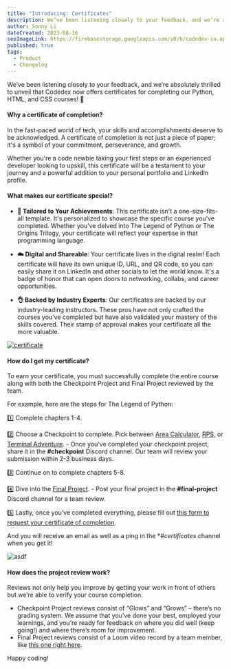 ```yaml
---
title: "Introducing: Certificates"
description: We’ve been listening closely to your feedback, and we’re absolutely thrilled to unveil that Codédex now offers certificates for completing the Python, HTML, and CSS courses!
author: Sonny Li
dateCreated: 2023-08-16
seoImageLink: https://firebasestorage.googleapis.com/v0/b/codedex-io.appspot.com/o/blogs%2Flevels-and-ranks%2Fbanner.png?alt=media&token=f1f3540e-e7c7-4c5e-b356-14de14319c4d
published: true
tags:
  - Product
  - Changelog
---
```


We’ve been listening closely to your feedback, and we’re absolutely thrilled to unveil that Codédex now offers certificates for completing our Python, HTML, and CSS courses! 🎉

#### Why a certificate of completion?

In the fast-paced world of tech, your skills and accomplishments deserve to be acknowledged. A certificate of completion is not just a piece of paper; it's a symbol of your commitment, perseverance, and growth. 

Whether you're a code newbie taking your first steps or an experienced developer looking to upskill, this certificate will be a testament to your journey and a powerful addition to your personal portfolio and LinkedIn profile.

#### What makes our certificate special?

- **👤 Tailored to Your Achievements**: This certificate isn't a one-size-fits-all template. It's personalized to showcase the specific course you've completed. Whether you've delved into The Legend of Python or The Origins Trilogy, your certificate will reflect your expertise in that programming language.

- **☁️ Digital and Shareable**: Your certificate lives in the digital realm! Each certificate will have its own unique ID, URL, and QR code, so you can easily share it on LinkedIn and other socials to let the world know. It's a badge of honor that can open doors to networking, collabs, and career opportunities.

- **👌 Backed by Industry Experts**: Our certificates are backed by our industry-leading instructors. These pros have not only crafted the courses you've completed but have also validated your mastery of the skills covered. Their stamp of approval makes your certificate all the more valuable.

[![certificate](https://i.imgur.com/LwzTWJh.png)](https://www.codedex.io/certificates/b0690263-9c43-46e7-89d1-8713b17f5b9b)

#### How do I get my certificate?

To earn your certificate, you must successfully complete the entire course along with both the Checkpoint Project and Final Project reviewed by the team. 

For example, here are the steps for The Legend of Python:

1️⃣ Complete chapters 1-4.

2️⃣ Choose a Checkpoint to complete. Pick between [Area Calculator](https://www.codedex.io/python/mid-project/area-calculator), [RPS](https://www.codedex.io/python/mid-project/rock-paper-scissors), or [Terminal Adventure](https://www.codedex.io/python/mid-project/terminal-adventure-game).
    - Once you’ve completed your checkpoint project, share it in the **#checkpoint** Discord channel. Our team will review your submission within 2-3 business days.

3️⃣ Continue on to complete chapters 5-8.

4️⃣ Dive into the [Final Project](https://www.codedex.io/python/final-project).
    - Post your final project in the **#final-project** Discord channel for a team review.

5️⃣ Lastly, once you’ve completed everything, please fill out [this form to request your certificate of completion](https://59ty7awbpjd.typeform.com/to/z9b4XvIc). 

And you will receive an email as well as a ping in the **#certificates* channel when you get it!

![asdf](https://imgur.com/vX9rgdy.png)

#### How does the project review work?

Reviews not only help you improve by getting your work in front of others but we’re able to verify your course completion.

- Checkpoint Project reviews consist of “Glows” and “Grows” – there’s no grading system. We assume that you’ve done your best, employed your learnings, and you're ready for feedback on where you did well (keep going!) and where there’s room for improvement.
- Final Project reviews consist of a Loom video record by a team member, like [this one right here](https://www.youtube.com/watch?v=soJtl1ptRIA).

Happy coding!
